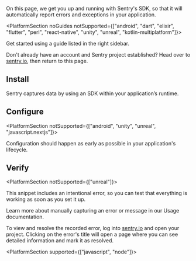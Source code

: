 <PlatformContent includePath="getting-started-primer" />

On this page, we get you up and running with Sentry's SDK, so that it will automatically report errors and exceptions in your application.

<PlatformSection noGuides notSupported={["android", "dart", "elixir", "flutter", "perl", "react-native", "unity", "unreal", "kotlin-multiplatform"]}>

<Alert level="info" title="Using a framework?">

Get started using a guide listed in the right sidebar.

</Alert>

</PlatformSection>

Don't already have an account and Sentry project established? Head over to [sentry.io](https://sentry.io/signup/), then return to this page.

## Install

Sentry captures data by using an SDK within your application’s runtime.

<PlatformContent includePath="getting-started-install" />

## Configure

<PlatformSection notSupported={["android", "unity", "unreal", "javascript.nextjs"]}>

Configuration should happen as early as possible in your application's lifecycle.

</PlatformSection>

<PlatformContent includePath="getting-started-config" />

## Verify

<PlatformSection notSupported={["unreal"]}>

This snippet includes an intentional error, so you can test that everything is working as soon as you set it up.

</PlatformSection>

<PlatformContent includePath="getting-started-verify" />

<Note>

Learn more about manually capturing an error or message in our <PlatformLink to="/usage/">Usage documentation</PlatformLink>.

</Note>

To view and resolve the recorded error, log into [sentry.io](https://sentry.io) and open your project. Clicking on the error's title will open a page where you can see detailed information and mark it as resolved.

<PlatformSection supported={["javascript", "node"]}>

<PlatformContent includePath="getting-started-sourcemaps" />

</PlatformSection>

<PageGrid header="Next Steps" nextSteps />
